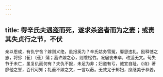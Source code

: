```yaml
---
---
---
```

title: 得辛氏夫遇盗而死，遂求杀盗者而为之妻；或责其失贞行之节，不伏
---



亲以恩成，有仇宁舍？嫁则义绝，虽报奚为？辛氏姑务雪冤，靡思违礼。励释憾之志，将殄（萑）〔萑〕蒲；蓄许嫁之心，则乖松竹。况居丧未卒，改适无文。苟失节于未亡，虽复仇而何有？夫仇不报，未足为非；妇道有亏，诚宜自耻。《诗》著靡他之誓，百代可知；礼垂不嫁之文，一言以蔽。无效尤于邾妇，庶继美于恭姜。